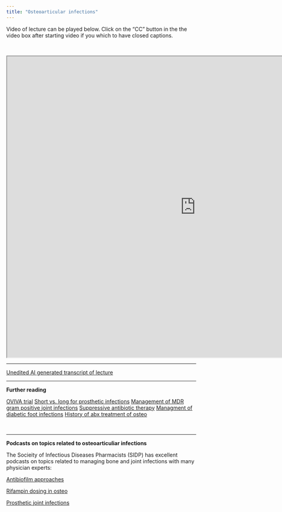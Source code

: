 ```yaml
---
title: "Osteoarticular infections"
---
```


Video of lecture can be played below. Click on the "CC" button in the the video box after starting video if you which to have closed captions.

<br>

<iframe src="https://drive.google.com/file/d/19YXvnctqIwKcTjuHaeWQ4Ch3qzF3_N3y/preview" width="1000" height="800" allow="autoplay">

</iframe>

------------------------------------------------------------------------

[Unedited AI generated transcript of lecture](osteoarticular.txt)

------------------------------------------------------------------------

**Further reading**

[OVIVA trial](OVIVI_trial.pdf)
[Short vs. long for prosthetic infections](short_long_prosth.pdf)
[Management of MDR gram positive joint infections](Valour.pdf)
[Suppressive antibiotic therapy](suppressive.pdf)
[Managment of diabetic foot infections](diabeticfoot.pdf)
[History of abx treatment of osteo](osteohistory.pdf)


<br>

------------------------------------------------------------------------

**Podcasts on topics related to osteoarticuliar infections**

The Socieity of Infectious Diseases Pharmacists (SIDP) has excellent podcasts on topics related to managing bone and joint infections with many physician experts:
<br>

[Antibiofilm approaches](https://breakpoints-sidp.org/110-a-bone-to-pick-biofilm-busters-for-prosthetic-joint-infections/)

[Rifampin dosing in osteo](https://breakpoints-sidp.org/dosing-consult-rifampin-part-2/)

[Prosthetic joint infections](https://breakpoints-sidp.org/67-nixing-the-nidus-managing-retained-sources-in-prosthetic-joint-infections/)


<br>
